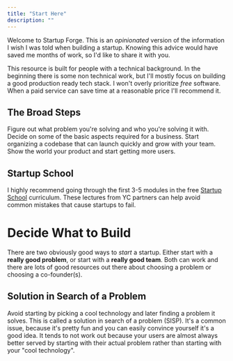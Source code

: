 ```yaml
---
title: "Start Here"
description: ""
---
```


Welcome to Startup Forge. This is an _opinionated_ version of the information I wish I was told when building a startup. Knowing this advice would have saved me months of work, so I'd like to share it with you.

This resource is built for people with a technical background. In the beginning there is some non technical work, but I'll mostly focus on building a good production ready tech stack. I won't overly prioritize _free_ software. When a paid service can save time at a reasonable price I'll recommend it.

## The Broad Steps

<Steps>
  <Step title="Decide what to build">
    Figure out what problem you're solving and who you're solving it with.
  </Step>
  <Step title="Create the business">
    Decide on some of the basic aspects required for a business.
  </Step>
  <Step title="Write the code">
    Start organizing a codebase that can launch quickly and grow with your team.
  </Step>
  <Step title="Launch and grow">
    Show the world your product and start getting more users.
  </Step>
</Steps>

## Startup School

I highly recommend going through the first 3-5 modules in the free [Startup School](https://www.startupschool.org/) curriculum. These lectures from YC partners can help avoid common mistakes that cause startups to fail.

# Decide What to Build

There are two obviously good ways to _start_ a startup. Either start with a **really good problem**, or start with a **really good team**. Both can work and there are lots of good resources out there about choosing a problem or choosing a co-founder(s).

## Solution in Search of a Problem

Avoid starting by picking a cool technology and later finding a problem it solves. This is called a solution in search of a problem (SISP). It's a common issue, because it's pretty fun and you can easily convince yourself it's a good idea. It tends to not work out because your users are almost always better served by starting with their actual problem rather than starting with your "cool technology".
